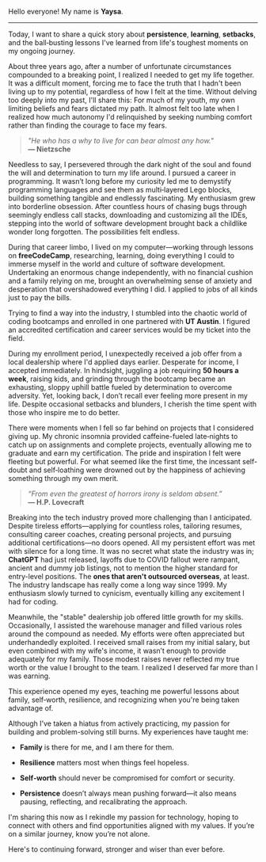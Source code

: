 Hello everyone! My name is **Yaysa**.

---


Today, I want to share a quick story about **persistence**, **learning**, **setbacks**, and the ball‑busting lessons I've learned from life's toughest moments on my ongoing journey.


About three years ago, after a number of unfortunate circumstances compounded to a breaking point, I realized I needed to get my life together. It was a difficult moment, forcing me to face the truth that I hadn't been living up to my potential, regardless of how I felt at the time. Without delving too deeply into my past, I'll share this: For much of my youth, my own limiting beliefs and fears dictated my path. It almost felt too late when I realized how much autonomy I'd relinquished by seeking numbing comfort rather than finding the courage to face my fears.

> _"He who has a why to live for can bear almost any how."_  
> **— Nietzsche**

Needless to say, I persevered through the dark night of the soul and found the will and determination to turn my life around. I pursued a career in programming. It wasn’t long before my curiosity led me to demystify programming languages and see them as multi‑layered Lego blocks, building something tangible and endlessly fascinating. My enthusiasm grew into borderline obsession. After countless hours of chasing bugs through seemingly endless call stacks, downloading and customizing all the IDEs, stepping into the world of software development brought back a childlike wonder long forgotten. The possibilities felt endless.

During that career limbo, I lived on my computer—working through lessons on **freeCodeCamp**, researching, learning, doing everything I could to immerse myself in the world and culture of software development. Undertaking an enormous change independently, with no financial cushion and a family relying on me, brought an overwhelming sense of anxiety and desperation that overshadowed everything I did. I applied to jobs of all kinds just to pay the bills.

Trying to find a way into the industry, I stumbled into the chaotic world of coding bootcamps and enrolled in one partnered with **UT Austin**. I figured an accredited certification and career services would be my ticket into the field.

During my enrollment period, I unexpectedly received a job offer from a local dealership where I'd applied days earlier. Desperate for income, I accepted immediately. In hindsight, juggling a job requiring **50 hours a week**, raising kids, and grinding through the bootcamp became an exhausting, sloppy uphill battle fueled by determination to overcome adversity. Yet, looking back, I don’t recall ever feeling more present in my life. Despite occasional setbacks and blunders, I cherish the time spent with those who inspire me to do better.

There were moments when I fell so far behind on projects that I considered giving up. My chronic insomnia provided caffeine-fueled late‑nights to catch up on assignments and complete projects, eventually allowing me to graduate and earn my certification. The pride and inspiration I felt were fleeting but powerful. For what seemed like the first time, the incessant self-doubt and self‑loathing were drowned out by the happiness of achieving something through my own merit.

> _“From even the greatest of horrors irony is seldom absent.”_  
> **— H.P. Lovecraft**

Breaking into the tech industry proved more challenging than I anticipated. Despite tireless efforts—applying for countless roles, tailoring resumes, consulting career coaches, creating personal projects, and pursuing additional certifications—no doors opened. All my persistent effort was met with silence for a long time. It was no secret what state the industry was in; **ChatGPT** had just released, layoffs due to COVID fallout were rampant, ancient and dummy job listings, not to mention the higher standard for entry-level positions. The **ones that aren't outsourced overseas**, at least. The industry landscape has really come a long way since 1999. My enthusiasm slowly turned to cynicism, eventually killing any excitement I had for coding.

Meanwhile, the "stable" dealership job offered little growth for my skills. Occasionally, I assisted the warehouse manager and filled various roles around the compound as needed. My efforts were often appreciated but underhandedly exploited. I received small raises from my initial salary, but even combined with my wife's income, it wasn’t enough to provide adequately for my family. Those modest raises never reflected my true worth or the value I brought to the team. I realized I deserved far more than I was earning.

This experience opened my eyes, teaching me powerful lessons about family, self‑worth, resilience, and recognizing when you're being taken advantage of.

Although I’ve taken a hiatus from actively practicing, my passion for building and problem-solving still burns. My experiences have taught me:

- **Family** is there for me, and I am there for them.
    
- **Resilience** matters most when things feel hopeless.
    
- **Self‑worth** should never be compromised for comfort or security.
    
- **Persistence** doesn’t always mean pushing forward—it also means pausing, reflecting, and recalibrating the approach.
    

I'm sharing this now as I rekindle my passion for technology, hoping to connect with others and find opportunities aligned with my values. If you’re on a similar journey, know you’re not alone.

Here's to continuing forward, stronger and wiser than ever before.

